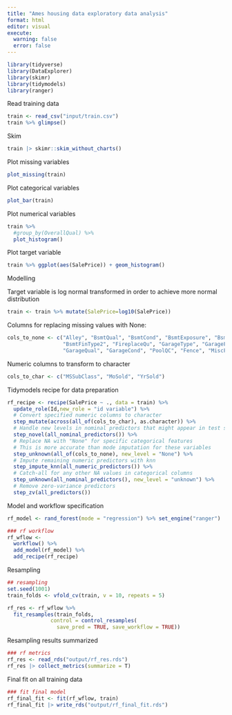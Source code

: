 ```yaml
---
title: "Ames housing data exploratory data analysis"
format: html
editor: visual
execute: 
  warning: false
  error: false
---
```



```r
library(tidyverse)
library(DataExplorer)
library(skimr)
library(tidymodels)
library(ranger)
```

Read training  data
```r
train <- read_csv("input/train.csv")
train %>% glimpse()
```

Skim

 ```r
 train |> skimr::skim_without_charts()
 
 ```

Plot missing variables
```r
plot_missing(train)

```

Plot categorical variables
```r
plot_bar(train)

```

Plot numerical variables
```r
train %>% 
  #group_by(OverallQual) %>% 
  plot_histogram()
```

Plot target variable

```r
train %>% ggplot(aes(SalePrice)) + geom_histogram()

```

Modelling

Target variable is log normal transformed in order to achieve more normal distribution

```r
train <- train %>% mutate(SalePrice=log10(SalePrice))

```

Columns for replacing missing values with None:

```r
cols_to_none <- c("Alley", "BsmtQual", "BsmtCond", "BsmtExposure", "BsmtFinType1",
                  "BsmtFinType2", "FireplaceQu", "GarageType", "GarageFinish",
                  "GarageQual", "GarageCond", "PoolQC", "Fence", "MiscFeature")

```


Numeric columns to transform to character

```r
cols_to_char <- c("MSSubClass", "MoSold", "YrSold")

```

Tidymodels recipe for data preparation


```r
rf_recipe <- recipe(SalePrice ~ ., data = train) %>%
  update_role(Id,new_role = "id variable") %>%
  # Convert specified numeric columns to character
  step_mutate(across(all_of(cols_to_char), as.character)) %>%
  # Handle new levels in nominal predictors that might appear in test set
  step_novel(all_nominal_predictors()) %>%
  # Replace NA with "None" for specific categorical features
  # This is more accurate than mode imputation for these variables
  step_unknown(all_of(cols_to_none), new_level = "None") %>%
  # Impute remaining numeric predictors with knn
  step_impute_knn(all_numeric_predictors()) %>%
  # Catch-all for any other NA values in categorical columns
  step_unknown(all_nominal_predictors(), new_level = "unknown") %>%
  # Remove zero-variance predictors
  step_zv(all_predictors())
```

Model and workflow specification
```r
rf_model <- rand_forest(mode = "regression") %>% set_engine("ranger")

### rf workflow
rf_wflow <- 
  workflow() %>% 
  add_model(rf_model) %>%
  add_recipe(rf_recipe)
```

Resampling

```r
## resampling
set.seed(1001)
train_folds <- vfold_cv(train, v = 10, repeats = 5)

rf_res <- rf_wflow %>% 
  fit_resamples(train_folds,
              control = control_resamples(
                save_pred = TRUE, save_workflow = TRUE))

```

Resampling results summarized
```r
### rf metrics
rf_res <- read_rds("output/rf_res.rds")
rf_res |> collect_metrics(summarize = T)
```

Final fit on all training data
```r
### fit final model
rf_final_fit <- fit(rf_wflow, train)
rf_final_fit |> write_rds("output/rf_final_fit.rds")
```